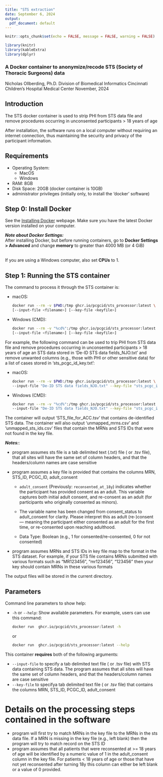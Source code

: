 ```yaml
---
title: "STS extraction"
date: September 6, 2024
output:
  pdf_document: default
---
```


```r
knitr::opts_chunk$set(echo = FALSE, message = FALSE, warning = FALSE)
```

```r
library(knitr)
library(kableExtra)
library(dplyr)
```


### A Docker container to anonymize/recode STS (Society of Thoracic Surgeons) data

Nicholas Ollberding, Ph.D.
Division of Biomedical Informatics
Cincinnati Children's Hospital Medical Center
November, 2024


## Introduction
The STS docker container is used to strip PHI from STS data file and remove procedures occurring in unconsented participants > 18 years of age

After installation, the software runs on a local computer without requiring an internet connection, thus maintaining the security and privacy of the participant information. 

## Requirements
* Operating System:
    + MacOS
    + Windows
* RAM: 8GB
* Disk Space: 20GB (docker container is 10GB)
* administrator privileges (initially only, to install the 'docker' software)

## Step 0: Install Docker

See the [Installing Docker](https://degauss.org/using_degauss.html#Installing_Docker) webpage.
Make sure you have the latest Docker version installed on your computer.

**_Note about Docker Settings:_**  
After installing Docker, but before running containers, go to **Docker Settings > Advanced** and change **memory** to greater than 4000 MB (or 4 GiB) <br> 

\begin{center}
\includegraphics[width=0.75\textwidth]{../figs/docker_settings_memory.png}
\end{center}

<!-- <center> ![](../figs/docker_settings_memory.PNG) </center> -->
<br> If you are using a Windows computer, also set **CPUs** to 1. <br>
<!-- <center> ![](../figs/docker_settings_cpu.png) </center> Click **Apply** and wait for Docker to restart. -->

## Step 1: Running the STS container

The command to process it through the STS container is:
 
  - macOS:
  
    ```sh
    docker run --rm -v $PWD:/tmp ghcr.io/pcgcid/sts_processor:latest \
    [--input-file <filename>] [--key-file <keyfile>]
    ```
  
  - Windows (CMD):
  
    ```sh
    docker run --rm -v "%cd%":/tmp ghcr.io/pcgcid/sts_processor:latest ^
    [--input-file <filename>] [--key-file <keyfile>]
    ```
    
For example, the following command can be used to trip PHI from STS data file and remove procedures occurring in unconsented participants > 18 years of age an STS data stored in 'De-ID STS data fields_NJO.txt' and remove unwanted columns (e.g., those with PHI or other sensitive data) for a list of cases stored in 'sts_pcgc_id_key.txt':
  
  - macOS:
  
    ```sh
    docker run --rm -v $PWD:/tmp ghcr.io/pcgcid/sts_processor:latest \
    --input-file "De-ID STS data fields_NJO.txt" --key-file "sts_pcgc_id_key.txt"
    ```
    
  
  - Windows (CMD):
  
    ```sh
    docker run --rm -v "%cd%":/tmp ghcr.io/pcgcid/sts_processor:latest ^
    --input-file "De-ID STS data fields_NJO.txt" --key-file "sts_pcgc_id_key.txt"
    ```

The container will output 'STS_file_for_ACC.tsv' that contains de-identified STS data. The container will also output 'unmapped_mrns.csv' and 'unmapped_sts_ids.csv' files that contain the MRNs and STS IDs that were not found in the key file.

**_Notes:_**:

  - program assumes sts file is a tab delimited text (.txt) file ( or .tsv file), that all sites will have the same set of column headers, and that the headers/column names are case sensitive
  
  - program assumes a key file is provided that contains the columns MRN, STS_ID, PCGC_ID, adult_consent
  
    - `adult_consent` (Previously: `reconsented_at_18y`) indicates whether the participant has provided consent as an adult. This variable captures both initial adult consent, and
re-consent as an adult (for participants who originally consented as minors).
    
    - The variable name has been changed from consent_status to adult_consent for clarity. Please interpret this as adult (re-)consent — meaning the participant either consented as an adult for the first time, or re-consented upon reaching adulthood.

    - Data Type: Boolean (e.g., 1 for consented/re-consented, 0 for not consented)
        
  - program assumes MRNs and STS IDs in key file map to the format in the STS dataset. For example, if your STS file contains MRNs submitted with various formats such as "MR123456", "mr123456", "123456" then your key should contain MRNs in these various formats
        
The output files will be stored in the current directory. 


## Parameters

Command line parameters to show help:

- `-h` or `--help`: Show available parameters. For example, users can use this command:

  ```sh
  docker run  ghcr.io/pcgcid/sts_processor:latest -h
  ```
or 

  ```sh
  docker run  ghcr.io/pcgcid/sts_processor:latest --help
  ```

This container __requires__ both of the following arguments:

- `--input-file` to specify a tab delimited text file ( or .tsv file) with STS data containing STS data. The program assumes that all sites will have the same set of column headers, and that the headers/column names are case sensitive
- `--key-file` to specifya tab delimited text file ( or .tsv file) that contains the columns MRN, STS_ID, PCGC_ID, adult_consent


# Details on the processing steps contained in the software
- program will first try to match MRNs in the key file to the MRNs in the sts data file. If a MRN is missing in the key file (e.g., left blank) then the program will try to match record on the STS ID
- program assumes that all patients that were reconsented at >= 18 years of age will be identified by a numeric value of 1 in the adult_consent column in the key file. For patients < 18 years of age or those that have not yet reconsented after turning 18y this column can either be left blank or a value of 0 provided. 